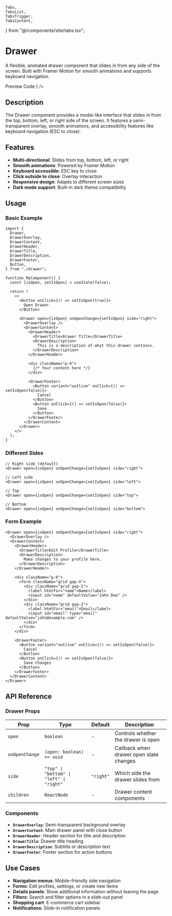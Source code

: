    Tabs,
    TabsList,
    TabsTrigger,
    TabsContent,
} from "@/components/site/tabs.tsx";

<AI dir="left"/>

# Drawer

A flexible, animated drawer component that slides in from any side of the screen. Built with Framer Motion for smooth animations and supports keyboard navigation.

<Tabs defaultValue="preview" className="">
  <TabsList>
    <TabsTrigger value="preview">Preview</TabsTrigger>
    <TabsTrigger value="code">Code</TabsTrigger>
  </TabsList>
  <TabsContent value="preview">
    <ComponentRenderer component={<DrawerView />} />
  </TabsContent>
  <TabsContent value="code">
    <CodeBlock filePath="src/app/docs/drawer/drawer.tsx" />
  </TabsContent>
</Tabs>



## Description

The Drawer component provides a modal-like interface that slides in from the top, bottom, left, or right side of the screen. It features a semi-transparent overlay, smooth animations, and accessibility features like keyboard navigation (ESC to close).

## Features

- **Multi-directional**: Slides from top, bottom, left, or right
- **Smooth animations**: Powered by Framer Motion
- **Keyboard accessible**: ESC key to close
- **Click outside to close**: Overlay interaction
- **Responsive design**: Adapts to different screen sizes
- **Dark mode support**: Built-in dark theme compatibility

## Usage

### Basic Example

```tsx
import {
  Drawer,
  DrawerOverlay,
  DrawerContent,
  DrawerHeader,
  DrawerTitle,
  DrawerDescription,
  DrawerFooter,
  Button,
} from "./drawer";

function MyComponent() {
  const [isOpen, setIsOpen] = useState(false);

  return (
    <>
      <Button onClick={() => setIsOpen(true)}>
        Open Drawer
      </Button>

      <Drawer open={isOpen} onOpenChange={setIsOpen} side="right">
        <DrawerOverlay />
        <DrawerContent>
          <DrawerHeader>
            <DrawerTitle>Drawer Title</DrawerTitle>
            <DrawerDescription>
              This is a description of what this drawer contains.
            </DrawerDescription>
          </DrawerHeader>
          
          <div className="p-6">
            {/* Your content here */}
          </div>
          
          <DrawerFooter>
            <Button variant="outline" onClick={() => setIsOpen(false)}>
              Cancel
            </Button>
            <Button onClick={() => setIsOpen(false)}>
              Save
            </Button>
          </DrawerFooter>
        </DrawerContent>
      </Drawer>
    </>
  );
}
```

### Different Sides

```tsx
// Right side (default)
<Drawer open={isOpen} onOpenChange={setIsOpen} side="right">

// Left side
<Drawer open={isOpen} onOpenChange={setIsOpen} side="left">

// Top
<Drawer open={isOpen} onOpenChange={setIsOpen} side="top">

// Bottom
<Drawer open={isOpen} onOpenChange={setIsOpen} side="bottom">
```

### Form Example

```tsx
<Drawer open={isOpen} onOpenChange={setIsOpen} side="right">
  <DrawerOverlay />
  <DrawerContent>
    <DrawerHeader>
      <DrawerTitle>Edit Profile</DrawerTitle>
      <DrawerDescription>
        Make changes to your profile here.
      </DrawerDescription>
    </DrawerHeader>
    
    <div className="p-6">
      <form className="grid gap-4">
        <div className="grid gap-2">
          <label htmlFor="name">Name</label>
          <input id="name" defaultValue="John Doe" />
        </div>
        <div className="grid gap-2">
          <label htmlFor="email">Email</label>
          <input id="email" type="email" defaultValue="john@example.com" />
        </div>
      </form>
    </div>
    
    <DrawerFooter>
      <Button variant="outline" onClick={() => setIsOpen(false)}>
        Cancel
      </Button>
      <Button onClick={() => setIsOpen(false)}>
        Save Changes
      </Button>
    </DrawerFooter>
  </DrawerContent>
</Drawer>
```

## API Reference

### Drawer Props

| Prop | Type | Default | Description |
|------|------|---------|-------------|
| `open` | `boolean` | - | Controls whether the drawer is open |
| `onOpenChange` | `(open: boolean) => void` | - | Callback when drawer open state changes |
| `side` | `"top" \| "bottom" \| "left" \| "right"` | `"right"` | Which side the drawer slides from |
| `children` | `ReactNode` | - | Drawer content components |

### Components

- **`DrawerOverlay`**: Semi-transparent background overlay
- **`DrawerContent`**: Main drawer panel with close button
- **`DrawerHeader`**: Header section for title and description
- **`DrawerTitle`**: Drawer title heading
- **`DrawerDescription`**: Subtitle or description text
- **`DrawerFooter`**: Footer section for action buttons

## Use Cases

- **Navigation menus**: Mobile-friendly side navigation
- **Forms**: Edit profiles, settings, or create new items
- **Details panels**: Show additional information without leaving the page
- **Filters**: Search and filter options in a slide-out panel
- **Shopping cart**: E-commerce cart sidebar
- **Notifications**: Slide-in notification panels

